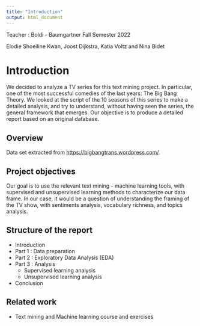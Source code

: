 ```yaml
---
title: "Introduction"
output: html_document
---
```


Teacher : Boldi - Baumgartner
Fall Semester 2022

Elodie Shoeiline Kwan, Joost Dijkstra, Katia Voltz and Nina Bidet

# Introduction

We decided to analyze a TV series for this text mining project. In particular, one of the most successful comedies of the last years: The Big Bang Theory. We looked at the script of the 10 seasons of this series to make a detailed analysis, and try to understand, without having seen the series, the general framework that emerges. Our objective is to produce a detailed report based on an original database.

## Overview
Data set extracted from [https://bigbangtrans.wordpress.com/](https://bigbangtrans.wordpress.com/series-1-episode-1-pilot-episode/). 

## Project objectives
Our goal is to use the relevant text mining - machine learning tools, with supervised and unsupervised learning methods to characterize our data frame. 
In our case, it would be a question of understanding the framing of the TV show, with sentiments analysis, vocabulary richness, and topics analysis. 

## Structure of the report

+ Introduction
+ Part 1 : Data preparation
+ Part 2 : Exploratory Data Analysis (EDA)
+ Part 3 : Analysis
  + Supervised learning analysis
  + Unsupervised learning analysis
+ Conclusion 

## Related work
- Text mining and Machine learning course and exercises 
